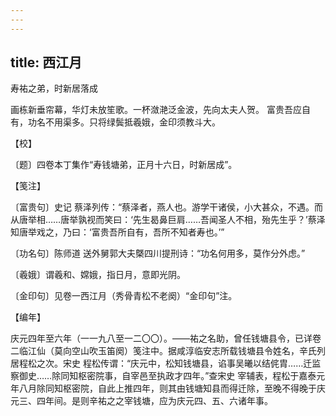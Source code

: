 ```yaml
---
---
---
```

title: 西江月
---



寿祐之弟，时新居落成





画栋新垂帘幕，华灯未放笙歌。一杯潋滟泛金波，先向太夫人贺。 富贵吾应自有，功名不用渠多。只将绿鬓抵羲娥，金印须教斗大。





【校】


〔题〕四卷本丁集作“寿钱塘弟，正月十六日，时新居成”。





【笺注】


〔富贵句〕史记 蔡泽列传：“蔡泽者，燕人也。游学干诸侯，小大甚众，不遇。而从唐举相……唐举孰视而笑曰：‘先生曷鼻巨肩……吾闻圣人不相，殆先生乎？’蔡泽知唐举戏之，乃曰：‘富贵吾所自有，吾所不知者寿也。’”

〔功名句〕陈师道 送外舅郭大夫槩四川提刑诗：“功名何用多，莫作分外虑。”

〔羲娥〕谓羲和、嫦娥，指日月，意即光阴。

〔金印句〕见卷一西江月（秀骨青松不老阕）“金印句”注。





【编年】


庆元四年至六年（一一九八至一二〇〇）。——祐之名助，曾任钱塘县令，已详卷二临江仙（莫向空山吹玉笛阕）笺注中。据咸淳临安志所载钱塘县令姓名，辛氏列居程松之次。宋史 程松传谓：“庆元中，松知钱塘县，谄事吴曦以结侂胄……迁监察御史……除同知枢密院事，自宰邑至执政才四年。”查宋史 宰辅表，程松于嘉泰元年八月除同知枢密院，自此上推四年，则其由钱塘知县而得迁除，至晚不得晚于庆元三、四年间。是则辛祐之之宰钱塘，应为庆元四、五、六诸年事。